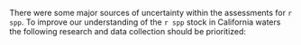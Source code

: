 There were some major sources of uncertainty within the assessments for `r spp`. To improve our understanding of the `r spp` stock in California waters the following research and data collection should be prioritized:

\begin{enumerate}

  \item Continue to investigate historical catch reconstructions and all other historical data sources.

  \item Continue to investigate the most appropriate model structure for the NWFSC Hook and Line survey index. The NWFSC Hook and Line survey is the only long-term fishery-independent survey in rocky (untrawlable) habitat in the Southern California Bight. We also recommend evaluating how to structure the NWFSC Hook and Line survey index, given its expansion into the CCAs and increase of site now within designated MPAs, and independent analysis of information content in NWFSC Hook and Line survey across observed species. Finally, increased spatiotemporal sampling around Point Conception would aid in identifying stock boundaries.


	\item The assessment area south of Point Conception appears to have a mixture of observations from areas experiencing variable fishing mortality. In the region there are likely a mixture of areas: open access rocky reefs that are close to port that are heavily fished, open access rocky reefs that are inaccessible via day-trips that are fished but likely lower levels, and rocky reefs that fall within marine protect areas.  A spatially-explicit assessment model may be able to capture this complexity but will require data (indices of abundance and composition data) from each of the regions. 
	
	\item Future nearshore assessments would greatly benefit from additional CDFW ROV surveys which could increase the power of these data to inform assessments.

	\item There are very limited age data for `r spp` across California arising from fishery-dependent sources.  Collecting otoliths from the recreational fishery, a large source of mortality, would support future assessments and would improve the understanding of the population structure and life history of `r spp`. 

	\item There is limited information for `r spp` on maturity and fecundity and the variability of these parameters with increasing latitude.  The NWFSC WCGBT and Hook and Line surveys provided the only available information on the maturity ogive, which is not the most appropriate gear to target copper rockfish and the timing of the survey does not overlap with the expected peak spawning season.  The SWFSC has egg samples from a total of ten copper rockfish, which is too few to draw conclusions regarding fecundity.

	\item Some of the PR mode recreational data that should be available via RecFIN were found to contain information inconsistent with datasheets available from CDFW. There is also a question if length data collected by the Deb Wilson-Vandenberg onboard observer survey is duplicated within RecFIN and attributed to MRFSS dockside samples of the CPFV fleet.

	\item The interpreted substrate data for the areas north of Point Conception within state waters is complete. Additional data needs include high resolution interpretted substrate maps for areas outside of state waters. The avaialble interpreted bathymetry data from south of Point Concpetion is incomplete within state waters  around the northern and southern Channel Islands. This poses a challenge for estimating available rocky substrate both by district and also inside and outside closed areas. 

	\item The genetic stock structure of `r spp` warrants further investigation to ensure appropriate management of `r spp` along the West Coast. 

	\item The Marine Recreational Fisheries Statistics Survey (MRFSS) index was excluded from both California assessment models. The standardized trends in abundance were marked by extreme peaks in the data throughout the time series that the STAT did not think represented the data. Additional investigations of the MRFSS dataset could help resolve some of the issues.

 \item Continue to investigate the the effect of the MPA network on `r spp` and other nearshore rockfish species.  The trend inside the MPAs in northern California exhibited an increasing trend compared to outside the MPAs, similar to what was observed during the 2021 assessment of vermilion rockfish.  

 \item Continue investigations of other available fishery-independent data such as the PISCO kelp forest index. 

 \item Larval and smaller young-of-the-year copper rockfish can only be identified with certainty genetically. Existing sources of data (CalCOFI and SMURFs) where genetic samples can be analyzed would provide key information to inform recruitment for copper rockfish.


\end{enumerate}